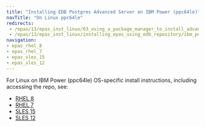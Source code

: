 ```yaml
---
title: "Installing EDB Postgres Advanced Server on IBM Power (ppc64le)"
navTitle: "On Linux ppc64le"
redirects:
 - /epas/13/epas_inst_linux/03_using_a_package_manager_to_install_advanced_server/#installing-on-ibm-power-ppc64le
 - /epas/13/epas_inst_linux/installing_epas_using_edb_repository/ibm_power_ppc64le/
navigation:
- epas_rhel_8
- epas_rhel_7
- epas_sles_15
- epas_sles_12
---
```


For Linux on IBM Power (ppc64le) OS-specific install instructions, including accessing the repo, see:

- [RHEL 8](epas_rhel_8)
- [RHEL 7](epas_rhel_7)
- [SLES 15](epas_sles_15)
- [SLES 12](epas_sles_12)